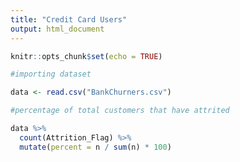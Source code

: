 ```yaml
---
title: "Credit Card Users"
output: html_document
---
```


```r
knitr::opts_chunk$set(echo = TRUE)
```

```r
#importing dataset

data <- read.csv("BankChurners.csv")

```

```r
#percentage of total customers that have attrited

data %>%
  count(Attrition_Flag) %>%
  mutate(percent = n / sum(n) * 100)
```